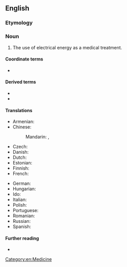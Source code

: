 ==English==

===Etymology===
{{prefix|en|electro|therapy}}

===Noun===
{{en-noun}}

# The use of electrical energy as a medical treatment.

====Coordinate terms====
* {{l|en|electroanesthesia}}

====Derived terms====
* {{l|en|electrotherapist}}
* {{l|en|electrotherapeutic}}

====Translations====
{{trans-top|use of electrical energy as a medical treatment}}
* Armenian: {{t-needed|hy}}
* Chinese:
*: Mandarin: {{t+|cmn|電療法}}, {{t+|cmn|电疗法|tr=diànliáofǎ}}
* Czech: {{t-needed|cs}}
* Danish: {{t-needed|da}}
* Dutch: {{t+|nl|elektrotherapie|f}}
* Estonian: {{t|et|elektroteraapia}}
* Finnish: {{t|fi|elektroterapia}}
* French: {{t+|fr|électrothérapie|f}}
{{trans-mid}}
* German: {{t-needed|de}}
* Hungarian: {{t-needed|hu}}
* Ido: {{t+|io|elektroterapio}}
* Italian: {{t+|it|elettroterapia|f}}
* Polish: {{t+|pl|elektroterapia|f}}
* Portuguese: {{t|pt|eletroterapia|f}}
* Romanian: {{t+|ro|electroterapie|f}}
* Russian: {{t+|ru|электротерапи́я|f|sc=Cyrl}}
* Spanish: {{t|es|electroterapia|f}}
{{trans-bottom}}

====Further reading====
* {{pedialite|Electroconvulsive_therapy}}

[[Category:en:Medicine]]